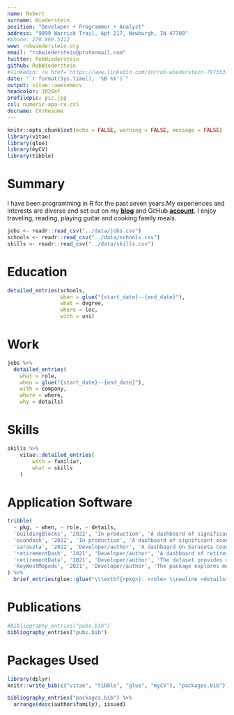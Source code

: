```yaml
---
name: Robert
surname: Wiederstein
position: "Developer • Programmer • Analyst"
address: "9899 Warrick Trail, Apt 217, Newburgh, IN 47708"
#phone: 270.869.5112
www: robwiederstein.org
email: "robwiederstein@protonmail.com"
twitter: RobWiederstein
github: RobWiederstein
#linkedin: <a href='https://www.linkedin.com/in/rob-wiederstein-797553138/'>rob-wiederstein</a>
date: "`r format(Sys.time(), '%B %Y')`"
output: vitae::awesomecv
headcolor: 3026ef
profilepic: pic.jpg
csl: numeric-apa-cv.csl
docname: CV/Resume
---
```


```r
knitr::opts_chunk$set(echo = FALSE, warning = FALSE, message = FALSE)
library(vitae)
library(glue)
library(myCV)
library(tibble)
```

# Summary

I have been programming in R for the past seven years.My experiences and interests are diverse and set out  on my [**blog**](https://www.robwiederstein.org) and GitHub [**account**](https://github.com/RobWiederstein). I enjoy traveling, reading, playing guitar and cooking family meals.


```r
jobs <- readr::read_csv("../data/jobs.csv")
schools <- readr::read_csv("../data/schools.csv")
skills <- readr::read_csv("../data/skills.csv")
```

# Education

```r
detailed_entries(schools, 
                 when = glue("{start_date}--{end_date}"),
                 what = degree,
                 where = loc,
                 with = uni)
```

# Work

```r
jobs %>% 
  detailed_entries(
    what = role,
    when = glue("{start_date}--{end_date}"),
    with = company,
    where = where,
    why = details)
```

# Skills

```r
skills %>%
    vitae::detailed_entries(
        with = familiar,
        what = skills
    )
```

# Application Software

```r
tribble(
  ~ pkg, ~ when, ~ role, ~ details,
  'buildingBlocks', '2022', 'In production', 'A dashboard of significant childhood development milestones with an emphasis on the role of high quality childcare, pre-k, and health on future educational outcomes. Data sources include the Internal Revenue Service, Bureau of Labor Statistics and the Indiana Department of Education.  US Census Bureau GIS data were also included for county and school district boundaries.',
  'econdash', '2022', 'In production', 'A dashboard of significant economic indicators from the U.S. Federal Reserve, International Monetary Fund, and the Organization For Economic Cooperation and Development.',
  'sarasota', '2022', 'Developer/author', 'A dashboard on Sarasota County residential real estate prices including both condominiums and single family homes.', 
  'retirementDash', '2021', 'Developer/author', 'A dashboard of retirement locations filtered by health, environment, housing affordability, and demographic criteria. An inter-county migration dataset was also included.',
  'retirementData', '2021', 'Developer/author', 'The dataset provides demographic, economic, environmental, and health data by county to determine retirement location. All United States counties are included.',
  'KeyWestMopeds', '2021', 'Developer/author', 'The package explores motorcycle crash data from 2012 through 2021 furnished via the Florida Highway Safety and Motor Vehicle Department through its open data portal.'
) %>% 
  brief_entries(glue::glue("\\textbf{<pkg>}: <role> \\newline <details>", .open = "<", .close = ">"), paste0(when, "\\newline"), .protect = FALSE)

```
# Publications

```r
#bibliography_entries("pubs.bib")
bibliography_entries("pubs.bib")
```

# Packages Used

```r
library(dplyr)
knitr::write_bib(c("vitae", "tibble", "glue", "myCV"), "packages.bib")

bibliography_entries("packages.bib") %>%
  arrange(desc(author$family), issued)
```

